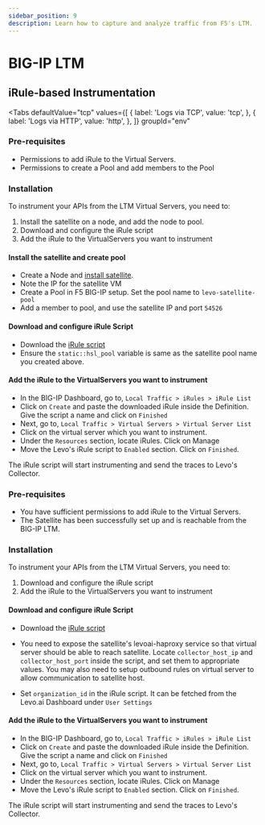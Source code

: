 ```yaml
---
sidebar_position: 9
description: Learn how to capture and analyze traffic from F5's LTM.
---
```



# BIG-IP LTM
## iRule-based Instrumentation

<Tabs
    defaultValue="tcp"
    values={[
        { label: 'Logs via TCP', value: 'tcp', },
        { label: 'Logs via HTTP', value: 'http', },
    ]}
    groupId="env"
>

<TabItem value="tcp">

### Pre-requisites
- Permissions to add iRule to the Virtual Servers.
- Permissions to create a Pool and add members to the Pool

### Installation
To instrument your APIs from the LTM Virtual Servers, you need to:
1. Install the satellite on a node, and add the node to pool.
2. Download and configure the iRule script
3. Add the iRule to the VirtualServers you want to instrument 

#### Install the satellite and create pool

- Create a Node and [install satellite][install-satellite].
- Note the IP for the satellite VM
- Create a Pool in F5 BIG-IP setup. Set the pool name to `levo-satellite-pool`
- Add a member to pool, and use the satellite IP and port `54526`


#### Download and configure iRule Script

- Download the [iRule script](../../static/artifacts/scripts/levo-irule-tcp.tcl)
- Ensure the `static::hsl_pool` variable is same as the satellite pool name you created above.

#### Add the iRule to the VirtualServers you want to instrument

- In the BIG-IP Dashboard, go to, `Local Traffic > iRules > iRule List`
- Click on `Create` and paste the downloaded iRule inside the Definition. Give the script a name and click on `Finished`
- Next, go to,  `Local Traffic > Virtual Servers > Virtual Server List` 
- Click on the virtual server which you want to instrument.
- Under the `Resources` section, locate iRules. Click on Manage
- Move the Levo's iRule script to `Enabled` section. Click on `Finished`.

The iRule script will start instrumenting and send the traces to Levo's Collector.

</TabItem>

<TabItem value="http">

### Pre-requisites
- You have sufficient permissions to add iRule to the Virtual Servers.
- The Satellite has been successfully set up and is reachable from the BIG-IP LTM.

### Installation
To instrument your APIs from the LTM Virtual Servers, you need to:
1. Download and configure the iRule script
2. Add the iRule to the VirtualServers you want to instrument

#### Download and configure iRule Script

- Download the [iRule script](../../static/artifacts/scripts/levo-irule.tcl)

- You need to expose the satellite's levoai-haproxy service so that virtual server should be able to reach satellite. 
Locate `collector_host_ip` and `collector_host_port` inside the script, and set them to appropriate values.
You may also need to setup outbound rules on virtual server to allow communication to satellite host.

- Set `organization_id` in the iRule script. It can be fetched from the Levo.ai Dashboard under `User Settings` 

#### Add the iRule to the VirtualServers you want to instrument

- In the BIG-IP Dashboard, go to, `Local Traffic > iRules > iRule List`
- Click on `Create` and paste the downloaded iRule inside the Definition. Give the script a name and click on `Finished`
- Next, go to,  `Local Traffic > Virtual Servers > Virtual Server List` 
- Click on the virtual server which you want to instrument.
- Under the `Resources` section, locate iRules. Click on Manage
- Move the Levo's iRule script to `Enabled` section. Click on `Finished`.

The iRule script will start instrumenting and send the traces to Levo's Collector.

</TabItem>

</Tabs>

[install-satellite]: /install-satellite